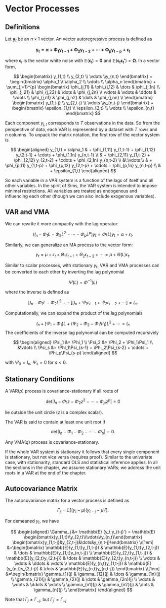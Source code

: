 # Vector Processes

## Definitions

Let $\boldsymbol y_t$ be an $n\times 1$ vector. An vector autoregressive
process is defined as

$$
\boldsymbol{y_t = \alpha + \Phi_1 y_{t-1} + \Phi_2 y_{t-2} +\cdots + \Phi_p y_{t-p} + \epsilon_t}
$$

where $\boldsymbol\epsilon_t$ is the vector white noise with
$\mathbb E(\boldsymbol\epsilon_t)=\boldsymbol 0$ and
$\mathbb E(\boldsymbol{\epsilon_t\epsilon_t'})=\boldsymbol\Omega$. In a
vector form,

$$
\begin{bmatrix}
y_{1,t} \\ y_{2,t} \\ \vdots \\y_{n,t}
\end{bmatrix} = 
\begin{bmatrix}
\alpha_1 \\ \alpha_2 \\ \vdots \\ \alpha_n
\end{bmatrix} +
\sum_{j=1}^{p}
\begin{bmatrix}
\phi_{j,11} & \phi_{j,12} & \dots & \phi_{j,1n} \\
\phi_{j,21} & \phi_{j,22} & \dots & \phi_{j,2n} \\
\vdots & \vdots & \ddots & \vdots \\
\phi_{j,n1} & \phi_{j,n2} & \dots & \phi_{j,nn} \\
\end{bmatrix}
\begin{bmatrix}
y_{1,t-j} \\ y_{2,t-j} \\ \vdots \\y_{n,t-j}
\end{bmatrix} +
\begin{bmatrix}
\epsilon_{1,t} \\ \epsilon_{2,t} \\ \vdots \\ \epsilon_{n,t}
\end{bmatrix}
$$

Each component $y_{j,t}$ corresponds to $T$ observations in the data. So
from the perspective of data, each VAR is represented by a dataset with
$T$ rows and $n$ columns. To unpack the matrix notation, the first row
of the vector system is

$$
\begin{aligned}
y_{1,t} = \alpha_1 
& + \phi_{1,11} y_{1,t-1} + \phi_{1,12} y_{2,t-1} + \cdots + \phi_{1,1n} y_{n,t-1} \\
& + \phi_{2,11} y_{1,t-2} + \phi_{2,12} y_{2,t-2} + \cdots + \phi_{2,1n} y_{n,t-2} \\
&\:\vdots \\
& + \phi_{p,11} y_{1,t-p} + \phi_{p,12} y_{2,t-p} + \cdots + \phi_{p,1n} y_{n,t-p} \\
& + \epsilon_{1,t}
\end{aligned}
$$

So each variable in a VAR system is a function of the lags of itself and
all other variables. In the spirit of Sims, the VAR system is intended
to impose minimal restrictions. All variables are treated as endogenous
and influencing each other (though we can also include exogenous
variables).

## VAR and VMA

We can rewrite it more compactly with the lag operator:

$$
(I_n - \Phi_1 L -\Phi_2 L^2 - \cdots -\Phi_p L^p) y_t = \Phi(L) y_t = \alpha + \epsilon_t.
$$

Similarly, we can generalize an MA process to the vector form:

$$
y_t = \mu + \epsilon_t + \Theta_1\epsilon_{t-1} + \Theta_2\epsilon_{t-2} + \cdots
= \mu + \Theta(L) \epsilon_t.
$$

Similar to scalar processes, with stationary $y_t$, VAR and VMA
processes can be converted to each other by inverting the lag polynomial

$$
\Psi(L) = \Phi^{-1}(L)
$$

where the inverse is defined as

$$
[I_n - \Phi_1 L -\Phi_2 L^2 - \cdots][I_n +\Psi_1\epsilon_{t-1} + \Psi_2\epsilon_{t-2} + \cdots] = I_n.
$$

Computationally, we can expand the product of the lag polynomials

$$
I_n + (\Psi_1-\Phi_1)L + (\Psi_2-\Phi_2-\Phi_1\Psi_1)L^2 + \cdots = I_n
$$ The coefficients of the inverse lag polynomial can be computed
recursively

$$
\begin{aligned}
\Psi_1 &= \Phi_1 \\
\Psi_2 &= \Phi_2 + \Phi_1\Psi_1 \\
&\vdots \\
\Psi_s &= \Phi_1\Psi_{s-1} + \Phi_2\Psi_{s-2} + \cdots + \Phi_p\Psi_{s-p}
\end{aligned}
$$

with $\Psi_0=I_n$, $\Psi_s=0$ for $s<0$.

## Stationary Conditions

::: {#prp-vstat}
A VAR($p$) process is covariance-stationary if all roots of

$$
\text{det}|I_n- \Phi_1 z - \Phi_2 z^2 - \cdots - \Phi_p z^p| = 0
$$

lie outside the unit circle ($z$ is a complex scalar).

The VAR is said to contain at least one unit root if

$$
\text{det}|I_n- \Phi_1 - \Phi_2 - \cdots - \Phi_p | = 0.
$$

Any VMA($q$) process is covariance-stationary.
:::

If the whole VAR system is stationary it follows that every single
component is stationary, but not vice versa (requires proof). Similar to
the univariate case, with stationarity, standard OLS and statistical
inference applies. In all the sections in the chapter, we assume
stationary VARs; we address the unit roots in a VAR at the end of the
chapter.

## Autocovariance Matrix

The autocovariance matrix for a vector process is defined as

$$
\Gamma_j = \mathbb E [(y_t - \mu)(y_{t-j} - \mu)'].
$$

For demeaned $y_t$, we have

$$
\begin{aligned}
\Gamma_j &= \mathbb{E} (y_t y_{t-j}') = \mathbb{E}
\begin{bmatrix}y_{1,t}\\y_{2,t}\\\vdots\\y_{n,t}\end{bmatrix}
\begin{bmatrix}y_{1,t-j}&y_{2,t-j}&\dots&y_{n,t-j}\end{bmatrix} \\[1em] 
&=\begin{bmatrix}
\mathbb{E}(y_{1,t}y_{1,t-j}) & \mathbb{E}(y_{1,t}y_{2,t-j}) & \dots & \mathbb{E}(y_{1,t}y_{n,t-j}) \\
\mathbb{E}(y_{2,t}y_{1,t-j}) & \mathbb{E}(y_{2,t}y_{2,t-j}) & \dots & \mathbb{E}(y_{2,t}y_{n,t-j}) \\
\vdots & \vdots & \ddots & \vdots \\
\mathbb{E}(y_{n,t}y_{1,t-j}) & \mathbb{E}(y_{n,t}y_{2,t-j}) & \dots & \mathbb{E}(y_{n,t}y_{n,t-j}) 
\end{bmatrix} \\[1em]
&=\begin{bmatrix}
\gamma_{1}(j) & \gamma_{12}(j) & \dots & \gamma_{1n}(j) \\
\gamma_{21}(j) & \gamma_{2}(j) & \dots & \gamma_{2n}(j) \\
\vdots & \vdots & \ddots & \vdots \\
\gamma_{n1}(j) & \gamma_{n2}(j) & \dots & \gamma_{n}(j) \\
\end{bmatrix}
\end{aligned}
$$

Note that $\Gamma_j \neq \Gamma_{-j}$, but $\Gamma_j' = \Gamma_{-j}$.
